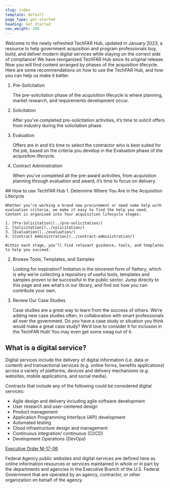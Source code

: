 ```yaml
---
slug: index
template: default
page_type: get-started
heading: Get Started
nav_weight: 100
---
```

Welcome to the newly refreshed TechFAR Hub, updated in January 2023, a resource to help government acquisition and program professionals buy, build, and deliver modern digital services while staying on the correct side of compliance! We have reorganized TechFAR Hub since its original release. Now you will find content arranged by phases of the acquisition lifecycle. Here are some recommendations on how to use the TechFAR Hub, and how you can help us make it better.

<MultiStep>

1. Pre-Solicitation

    The pre-solicitation phase of the acquisition lifecycle is where planning, market research, and requirements development occur.

2. Solicitation

    After you’ve completed pre-solicitation activities, it’s time to solicit offers from industry during the solicitation phase.

3. Evaluation

   Offers are in and it’s time to select the contractor who is best suited for the job, based on the criteria you develop in the Evaluation phase of the acquisition lifecycle.

4. Contract Administration

    When you’ve completed all the pre-award activities, from acquisition planning through evaluation and award, it’s time to focus on delivery.

</MultiStep>
## How to use TechFAR Hub

<ProcessList>
1. Determine Where You Are in the Acquisition Lifecycle

    Whether you’re working a brand new procurement or need some help with evaluation criteria, we make it easy to find the help you need. Content is organized into four acquisition lifecycle stages: 

    1. [Pre-Solicitation](../pre-solicitation/)
    2. [Solicitation](../solicitation/) 
    3. [Evaluation](../evaluation/) 
    4. [Contract Administration](../contract-administration/) 
    
    Within each stage, you’ll find relevant guidance, tools, and templates to help you succeed.

2. Browse Tools, Templates, and Samples

    Looking for inspiration? Imitation is the sincerest form of flattery, which is why we’re collecting a repository of useful tools, templates and samples proven to be successful in the public sector. Jump directly to this page and see what’s in our library, and find out how you can contribute your own.
    
3. Review Our Case Studies

    Case studies are a great way to learn from the success of others. We’re adding new case studies often, in collaboration with smart professionals all over the government. Do you have a case study or situation you think would make a great case study? We’d love to consider it for inclusion in the TechFAR Hub! You may even get some swag out of it.
</ProcessList>

## What is a digital service?

Digital services include the delivery of digital information (i.e. data or content) and transactional services (e.g. online forms, benefits applications) across a variety of platforms, devices and delivery mechanisms (e.g. websites, mobile applications, and social media).

Contracts that include any of the following could be considered digital services:
- Agile design and delivery including agile software development
- User research and user-centered design
- Product management
- Application Programming Interface (API) development
- Automated testing
- Cloud infrastructure design and management
- Continuous integration/ continuous (CI/CD)
- Development Operations (DevOps)

[Executive Order M-17-06](https://www.cio.gov/assets/resources/Memorandum-For-The-Heads-Of-Executive-Departments-and-Agencies.pdf)

Federal Agency public websites and digital services are defined here as online information resources or services maintained in whole or in part by the departments and agencies in the Executive Branch of the U.S. Federal Government that are operated by an agency, contractor, or other organization on behalf of the agency.
